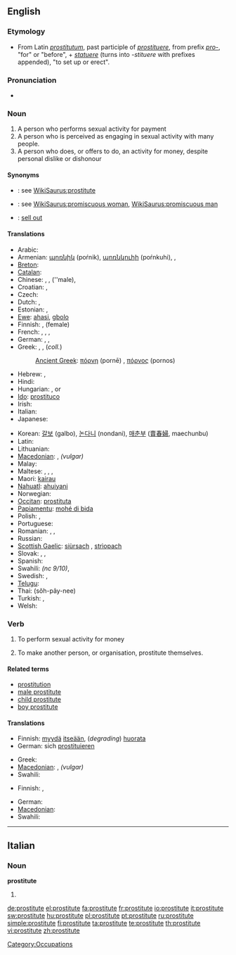 ==English==
{{wikipedia}}

===Etymology===
* From Latin ''[[prostitutum]]'', past participle of ''[[prostituere]]'', from prefix ''[[pro-]]'', "for" or "before", + ''[[statuere]]'' (turns into ''-stituere'' with prefixes appended), "to set up or erect".

===Pronunciation===
* {{audio|en-us-prostitute.ogg|Audio (US)}}

===Noun===
{{en-noun}}

# A person who performs sexual activity for payment
# A person who is perceived as engaging in sexual activity with many people.
# A person who does, or offers to do, an activity for money, despite personal dislike or dishonour

====Synonyms====
* {{italbrac|person who performs sexual activity for payment}}: see [[WikiSaurus:prostitute]]
* {{italbrac|person perceived as engaging in sexual activity}}: see [[WikiSaurus:promiscuous woman]], [[WikiSaurus:promiscuous man]]
* {{italbrac|person who does an activity for money}}: [[sell out]]

====Translations====
{{trans-top|a person having sex for profit}}
* Arabic: {{t-|ar|عاهرة|f|tr=3aahira|sc=Arab}}
* Armenian: [[պոռնիկ]] (poŕnik), [[պոռնկուհի]] (poŕnkuhi),  {{t|hy|մարմնավաճառուհի|tr=marmnavač̣aṙuhi|sc=Armn|xs=Armenian}},  {{qualifier|vulgar}} {{t-|hy|բոզ|tr=boz|sc=Armn|xs=Armenian}}
* [[Breton]]: {{t+|br|gast|f|xs=Breton}}
* [[Catalan]]: {{t+|ca|prostituta|f}}
* Chinese: {{zh-zh-p|娼妓|chāngjì}}, {{zh-zh-p|妓女|jìnǚ}}, {{zh-zh-p|妓男|jìnán}} (''male), {{zh-tsp|風塵女|风尘女|fēngchénnǚ}}
* Croatian: {{t-|hr|prostitutka|f|alt=pròstitūtka}}, {{t-|hr|kurva|f|alt=kȗrva}}
* Czech: {{t-|cs|prostitutka|f}}
* Dutch: {{t|nl|prostituee|f}}, {{t+|nl|hoer|f}}
* Estonian: {{t|et|prostituut}}, {{t-|et|hoor}}
* [[Ewe]]: [[ahasi]], [[gbolo]]
* Finnish: {{t+|fi|prostituoitu}}, {{t+|fi|huora}} (female)
* French: {{t|fr|prostitué|m}}, {{t|fr|prostituée|f}}, {{t-|fr|fille des rues|f}}, {{t+|fr|fille de joie|f}}
* German: {{t+|de|Prostituierte|m|f}}, {{t+|de|Hure|f}}, {{t-|de|Dirne|f}}
* Greek: {{t+|el|πόρνη|f|tr=pórni|sc=Grek}}, {{t|el|πόρνος|m|tr=pórnos|sc=Grek}}, {{t+|el|πουτάνα|f|tr=putána|sc=Grek}} (''coll.'')
*: [[Ancient Greek]]: [[πόρνη]] (pornē) {{f}}, [[πόρνος]] (pornos) {{m}}
* Hebrew: {{t+|he|זונה|f|tr=zona|sc=Hebr}}, {{t|he|ג׳יגולו|m|tr=jigolo|sc=Hebr}}
* Hindi: {{t-|hi|वेश्या|tr=veshya|sc=Deva|xs=Hindi}}
* Hungarian: {{t|hu|prostituált}}, {{t+|hu|prosti|f}} or {{t|hu|örömlány|f}}
* [[Ido]]: [[prostituco]]
* Irish: {{t+|ga|striapach|f|xs=Irish}}
* Italian: {{t+|it|prostituta|f}}
* Japanese: {{t-|ja|売春婦|tr=baishunfu|sc=Jpan}}
{{trans-mid}}
* Korean: [[갈보]] (galbo), [[논다니]] (nondani), [[매춘부]] ([[賣春婦]], maechunbu)
* Latin: {{t-|la|meretrix|f}}
* Lithuanian: {{t|lt|prostitutė|f|xs=Lithuanian}}
* [[Macedonian]]: {{t|mk|проститутка|f|tr=prostitútka|sc=Cyrl|xs=Macedonian}},  {{t-|mk|курва|f|tr=kúrva|sc=Cyrl|xs=Macedonian}} ''(vulgar)''
* Malay: {{t-|ms|pelacur|xs=Malay}}
* Maltese: {{t-|mt|prostituta|f|xs=Maltese}}, {{t|mt|prostitut|m|xs=Maltese}}, {{t|mt|qaħba|f|xs=Maltese}}, {{t|mt|ġerrej|m|xs=Maltese}}
* Maori: [[kairau]]
* [[Nahuatl]]: [[ahuiyani]]
* Norwegian: {{t-|no|prostituert|m}}
* [[Occitan]]: [[prostituta#Occitan|prostituta]] {{f}}
* [[Papiamentu]]: [[mohé di bida]]
* Polish: {{t+|pl|prostytutka|f}}, {{t|pl|męska prostytutka|m}}
* Portuguese: {{t+|pt|prostituta|f}}
* Romanian: {{t|ro|prostituată|f}}, {{t+|ro|curvă|f}}, {{t|ro|târfă|f}}
* Russian: {{t|ru|проститутка|f|tr=prostitútka|sc=Cyrl}}
* [[Scottish Gaelic]]: [[siùrsach]] {{f}}, [[strìopach]] {{f}}
* Slovak: {{t|sk|prostitútka|f}}, {{t-|sk|kurva|f}}, {{t|sk|cundra|f}}
* Spanish: {{t+|es|prostituta|f}}
* Swahili: {{tø|sw|malaya}} ''(nc 9/10)'',  {{t|sw|kahaba}}
* Swedish: {{t|sv|prostituerad}}, {{t+|sv|hora}}
* [[Telugu]]: {{t|te|వేశ్య|tr=vaeSya|sc=Telu}}
* Thai: {{Thai|[[โสเภณี]]}} (sŏh-pây-nee)
* Turkish: {{t+|tr|orospu}}, {{t|tr|fahişe}}
* Welsh: {{t-|cy|putain|f|xs=Welsh}}
{{trans-bottom}}

===Verb===
{{en-verb|prostitut|ing}}

# {{context|transitive|usually reflexively}} To perform sexual activity for money
# {{transitive}} To make another person, or organisation, prostitute themselves.

====Related terms====
* [[prostitution]]
* [[male prostitute]]
* [[child prostitute]]
* [[boy prostitute]]

====Translations====
{{trans-top|To perform sexual activity for money}}
* Finnish: [[myydä]] [[itsensä|itseään]], (''degrading'') [[huorata]]
* German: sich [[prostituieren]]
{{trans-mid}}
* Greek: {{t|el|εκπορνεύomai|tr=ekpornévomai|sc=Grek}}
* [[Macedonian]]: {{t|mk|се проституира|tr=se prostituíra|sc=Cyrl|xs=Macedonian}},  {{t|mk|се курва|tr=se kúrva|sc=Cyrl|xs=Macedonian}} ''(vulgar)''
* Swahili: {{t|sw|ukahaba}}
{{trans-bottom}}

{{trans-top|To make another person, or organisation, prostitute themselves}}
* Finnish: {{t+|fi|myydä}}, {{t-|fi|prostituoida}}
{{trans-mid}}
* German: {{t-|de|prostituieren}}
* [[Macedonian]]: {{t|mk|проституира|tr=prostituíra|sc=Cyrl|xs=Macedonian}}
* Swahili: {{t|sw|ukahaba}}
{{trans-bottom}}

[[Category:Occupations]]

----

==Italian==

===Noun===
'''prostitute''' {{f}}

# {{plural of|[[prostituta]]|lang=Italian}}

[[de:prostitute]]
[[el:prostitute]]
[[fa:prostitute]]
[[fr:prostitute]]
[[io:prostitute]]
[[it:prostitute]]
[[sw:prostitute]]
[[hu:prostitute]]
[[pl:prostitute]]
[[pt:prostitute]]
[[ru:prostitute]]
[[simple:prostitute]]
[[fi:prostitute]]
[[ta:prostitute]]
[[te:prostitute]]
[[th:prostitute]]
[[vi:prostitute]]
[[zh:prostitute]]
